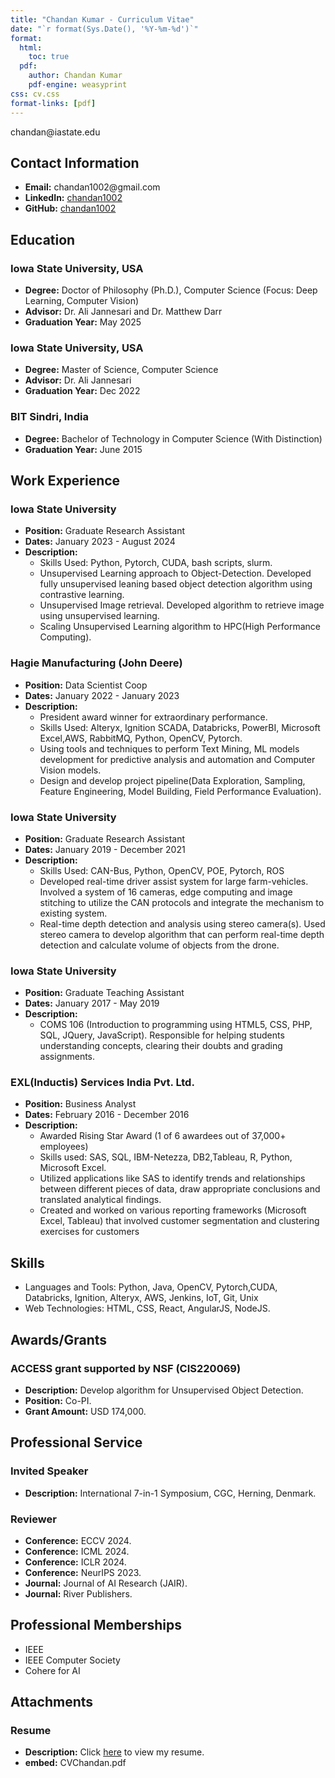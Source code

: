 ```yaml
---
title: "Chandan Kumar - Curriculum Vitae"
date: "`r format(Sys.Date(), '%Y-%m-%d')`"
format:
  html:
    toc: true
  pdf:
    author: Chandan Kumar
    pdf-engine: weasyprint
css: cv.css
format-links: [pdf]
---
```


::: {.print-only .contact-block}
chandan@iastate.edu
:::

<!-- # Chandan Kumar -->

## Contact Information

- **Email:** chandan1002@gmail.com
- **LinkedIn:** [chandan1002](https://www.linkedin.com/in/chandan1002/)
- **GitHub:** [chandan1002](https://github.com/chandan1002)

## Education

### Iowa State University, USA
- **Degree:** Doctor of Philosophy (Ph.D.), Computer Science (Focus: Deep Learning, Computer Vision)
- **Advisor:** Dr. Ali Jannesari and Dr. Matthew Darr
- **Graduation Year:** May 2025

### Iowa State University, USA
- **Degree:** Master of Science, Computer Science
- **Advisor:** Dr. Ali Jannesari
- **Graduation Year:** Dec 2022

### BIT Sindri, India
- **Degree:** Bachelor of Technology in Computer Science (With Distinction)
- **Graduation Year:** June 2015

## Work Experience

### Iowa State University
- **Position:** Graduate Research Assistant
- **Dates:** January 2023 - August 2024
- **Description:** 
  - Skills Used: Python, Pytorch, CUDA, bash scripts, slurm.
  - Unsupervised Learning approach to Object-Detection. Developed fully unsupervised leaning based object detection algorithm using contrastive learning.
  - Unsupervised Image retrieval. Developed algorithm to retrieve image using unsupervised learning.
  - Scaling Unsupervised Learning algorithm to HPC(High Performance Computing). 

### Hagie Manufacturing (John Deere)
- **Position:** Data Scientist Coop
- **Dates:** January 2022 - January 2023
- **Description:** 
  - President award winner for extraordinary performance.
  - Skills Used: Alteryx, Ignition SCADA, Databricks, PowerBI, Microsoft Excel,AWS, RabbitMQ, Python, OpenCV, Pytorch.   
  - Using tools and techniques to perform Text Mining, ML models development for predictive analysis and automation and Computer Vision models. 
  - Design and develop project pipeline(Data Exploration, Sampling, Feature Engineering, Model Building, Field Performance Evaluation).

### Iowa State University
- **Position:** Graduate Research Assistant
- **Dates:** January 2019 - December 2021
- **Description:** 
  - Skills Used: CAN-Bus, Python, OpenCV, POE, Pytorch, ROS
  - Developed real-time driver assist system for large farm-vehicles. Involved a system of 16 cameras, edge computing and image stitching to utilize the CAN protocols and integrate the mechanism to existing system.
  - Real-time depth detection and analysis using stereo camera(s). Used stereo camera to develop algorithm that can perform real-time depth detection and calculate volume of objects from the drone.

### Iowa State University
- **Position:** Graduate Teaching Assistant
- **Dates:** January 2017 - May 2019
- **Description:** 
  - COMS 106 (Introduction to programming using HTML5, CSS, PHP, SQL, JQuery, JavaScript). Responsible for helping students understanding concepts, clearing their doubts and grading assignments.

### EXL(Inductis) Services India Pvt. Ltd.
- **Position:** Business Analyst
- **Dates:** February 2016 - December 2016
- **Description:** 
  - Awarded Rising Star Award (1 of 6 awardees out of 37,000+ employees)
  - Skills used: SAS, SQL, IBM-Netezza, DB2,Tableau, R, Python, Microsoft Excel. 
  - Utilized applications like SAS to identify trends and relationships between different pieces of data, draw appropriate conclusions and translated analytical findings.
  - Created and worked on various reporting frameworks (Microsoft Excel, Tableau) that involved customer segmentation and clustering exercises for customers

## Skills

- Languages and Tools: Python, Java, OpenCV, Pytorch,CUDA, Databricks, Ignition, Alteryx, AWS, Jenkins, IoT, Git, Unix 
- Web Technologies: HTML, CSS, React, AngularJS, NodeJS.

<!-- ## Projects -->

<!-- ### Project 1 -->
<!-- - **Description:** Brief description of the project. -->
<!-- - **Technologies Used:** List of technologies used. -->
<!-- - ... -->

<!-- ### Project 2 -->
<!-- - ... -->

<!-- ## Certifications -->

<!-- - Certification Name 1 -->
<!-- - Certification Name 2 -->
<!-- - ... -->

## Awards/Grants

### ACCESS grant supported by NSF (CIS220069)
- **Description:** Develop algorithm for Unsupervised Object Detection.
- **Position:** Co-PI.
- **Grant Amount:** USD 174,000.

## Professional Service

### Invited Speaker
- **Description:** International 7-in-1 Symposium, CGC, Herning, Denmark.

### Reviewer
- **Conference:** ECCV 2024.
- **Conference:** ICML 2024.
- **Conference:** ICLR 2024.
- **Conference:** NeurIPS 2023.
- **Journal:** Journal of AI Research (JAIR).
- **Journal:** River Publishers.

## Professional Memberships
- IEEE
- IEEE Computer Society
- Cohere for AI

## Attachments

### Resume
- **Description:** Click [here](CVChandan.pdf) to view my resume.
- **embed:** CVChandan.pdf
